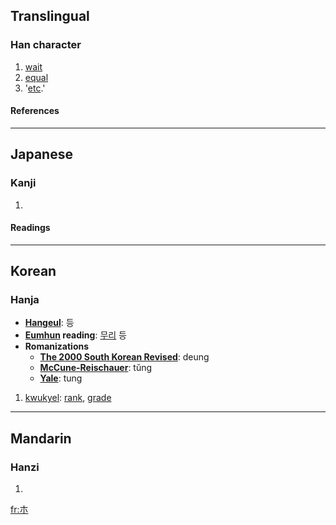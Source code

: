 {{see|等}}

==Translingual==
===Han character===
{{Han char|rn=75|rad=木|as=00|sn=4|four=|canj=木金 (DC), X木金 (XDC)}}
# [[wait]]
# [[equal]]
# '[[etc]].'
====References====
{{Han ref|kx=0509.011|dkj=14415|hdz=21149.061|uh=6729|ud=26409}}

----
==Japanese==
===Kanji===
{{ja-kanji|grade=|rs=木00}}
# {{defn|Japanese}} 
====Readings====
{{ja-readings|on=[[とう]] (tō)|kun=[[ひとしい]] (hitoshii), [[など]] (nado), [[ら]] (ra)}}

----
==Korean==
===Hanja===
* '''[[Hangeul]]''': 등
* '''[[Eumhun]] reading''': [[무리]] 등  
* '''Romanizations'''
** '''[[The 2000 South Korean Revised Romanization|The 2000 South Korean Revised]]''': deung
** '''[[McCune-Reischauer]]''': tŭng
** '''[[Yale]]''': tung

# [[kwukyel]]: [[rank]], [[grade]]

----
==Mandarin==
===Hanzi===
{{cmn-hanzi|pin=[[děng]] (deng3)|wg=teng<sup>3</sup>}}
# {{defn|Mandarin}}

[[fr:朩]]